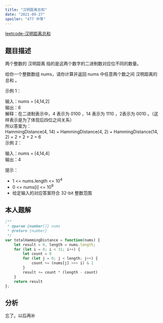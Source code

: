 ```yaml
---
title: "汉明距离总和"
date: "2021-09-27"
spoiler: "477 中等"
---
```


[leetcode-汉明距离总和](https://leetcode.cn/problems/total-hamming-distance/description/)

## 题目描述

两个整数的 汉明距离 指的是这两个数字的二进制数对应位不同的数量。  
  
给你一个整数数组 nums，请你计算并返回 nums 中任意两个数之间 汉明距离的总和 。  
  
   
  
示例 1：  
  
输入：nums = [4,14,2]  
输出：6  
解释：在二进制表示中，4 表示为 0100 ，14 表示为 1110 ，2表示为 0010 。（这样表示是为了体现后四位之间关系）  
所以答案为：  
HammingDistance(4, 14) + HammingDistance(4, 2) + HammingDistance(14, 2) = 2 + 2 + 2 = 6  
示例 2：  
  
输入：nums = [4,14,4]  
输出：4  
   
  
提示：  
  
* 1 \<= nums.length \<= 10<sup>4</sup>  
* 0 \<= nums[i] \<= 10<sup>9</sup>  
* 给定输入的对应答案符合 32-bit 整数范围  

## 本人题解

```javascript
/**
 * @param {number[]} nums
 * @return {number}
 */
var totalHammingDistance = function(nums) {
    let result = 0, length = nums.length;
    for (let i = 0; i < 31; i++) {
        let count = 0
        for (let j = 0; j < length; j++) {
            count += (nums[j] >>> i) & 1
        }
        result += count * (length - count)
    }
    return result
};
```

## 分析

忘了。以后再补